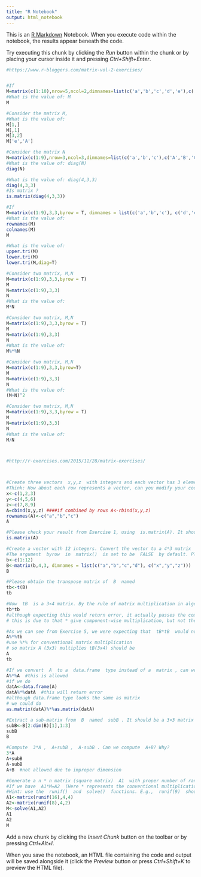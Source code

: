 ```yaml
---
title: "R Notebook"
output: html_notebook
---
```


This is an [R Markdown](http://rmarkdown.rstudio.com) Notebook. When you execute code within the notebook, the results appear beneath the code. 

Try executing this chunk by clicking the *Run* button within the chunk or by placing your cursor inside it and pressing *Ctrl+Shift+Enter*. 

```r
#https://www.r-bloggers.com/matrix-vol-2-exercises/


#If
M=matrix(c(1:10),nrow=5,ncol=2,dimnames=list(c('a','b','c','d','e'),c('A','B')))
#What is the value of: M
M

#Consider the matrix M,
#What is the value of:
M[1,]
M[,1]
M[3,2]
M['e','A']

#Consider the matrix N
N=matrix(c(1:9),nrow=3,ncol=3,dimnames=list(c('a','b','c'),c('A','B','C')))
#What is the value of: diag(N)
diag(N)

#What is the value of: diag(4,3,3)
diag(4,3,3)
#Is matrix ?
is.matrix(diag(4,3,3))

#If
M=matrix(c(1:9),3,3,byrow = T, dimnames = list(c('a','b','c'), c('d','e','f')))
#What is the value of:
rownames(M)
colnames(M)
M

#What is the value of:
upper.tri(M)
lower.tri(M)
lower.tri(M,diag=T)

#Consider two matrix, M,N
M=matrix(c(1:9),3,3,byrow = T)
M
N=matrix(c(1:9),3,3)
N
#What is the value of:
M*N

#Consider two matrix, M,N
M=matrix(c(1:9),3,3,byrow = T)
M
N=matrix(c(1:9),3,3)
N
#What is the value of:
M%*%N

#Consider two matrix, M,N
M=matrix(c(1:9),3,3,byrow=T)
M
N=matrix(c(1:9),3,3)
N
#What is the value of:
(M+N)^2

#Consider two matrix, M,N
M=matrix(c(1:9),3,3,byrow = T)
M
N=matrix(c(1:9),3,3)
N
#What is the value of:
M/N



#http://r-exercises.com/2015/11/28/matrix-exercises/



#Create three vectors  x,y,z  with integers and each vector has 3 elements. Combine the three vectors to become a 3×3 matrix  A  where each column represents a vector. Change the row names to  a,b,c.
#Think: How about each row represents a vector, can you modify your code to implement it?
x<-c(1,2,3)
y<-c(4,5,6)
z<-c(7,8,9)
A=cbind(x,y,z) ####if combined by rows A<-rbind(x,y,z)
rownames(A)<-c("a","b","c")
A

#Please check your result from Exercise 1, using  is.matrix(A). It should return  TRUE, if your answer is correct. Otherwise, please correct your answer. Hint: Note that  is.matrix()  will return  FALSE  on a non-matrix type of input. Eg: a vector and so on.
is.matrix(A)

#Create a vector with 12 integers. Convert the vector to a 4*3 matrix  B  using  matrix(). Please change the column names to  x, y, z  and row names to  a, b, c, d.
#The argument  byrow  in  matrix()  is set to be  FALSE  by default. Please change it to  TRUE  and print  B  to see the differences.
b<-c(1:12)
B<-matrix(b,4,3, dimnames = list(c("a","b","c","d"), c("x","y","z")))
B

#Please obtain the transpose matrix of  B  named 
tb<-t(B)
tb

#Now  tB  is a 3×4 matrix. By the rule of matrix multiplication in algebra, can we perform  tB*tB  in R language? (Is a 3×4 matrix multiplied by a 3×4 allowed?) What result would we get?
tb*tb
#although expecting this would return error, it actually passes the computation
# this is due to that * give component-wise multiplication, but not the real matrix #multiplication defined by algebra rules

#As we can see from Exercise 5, we were expecting that  tB*tB  would not be allowed because it disobeys the algebra rules. But it actually went through the computation in R. However, as we check the output result , we notice the multiplication with a single  *  operator is performing the componentwise multiplication. It is not the conventional matrix multiplication. How to perform the conventional matrix multiplication in R? Can you compute matrix  A  multiplies  tB ?
A%*%tb
#use %*% for conventional matrix multiplication
# so matrix A (3x3) multiplies tB(3x4) should be
A
tb

#If we convert  A  to a  data.frame  type instead of a  matrix , can we still compute a conventional matrix multiplication for matrix  A  multiplies matrix  A ? Is there any way we could still perform the matrix multiplication for two  data.frame  type variables? (Assuming proper dimension)
A%*%A  #this is allowed
#if we do
datA<-data.frame(A)
datA%*%datA  #this will return error
#although data.frame type looks the same as matrix 
# we could do
as.matrix(datA)%*%as.matrix(datA)

#Extract a sub-matrix from  B  named  subB . It should be a 3×3 matrix which includes the last three rows of matrix  B  and their corresponding columns.
subB<-B[2:dim(B)[1],1:3]
subB
B

#Compute  3*A ,  A+subB ,  A-subB . Can we compute  A+B? Why?
3*A
A+subB
A-subB
A+B  #not allowed due to improper dimension

#Generate a n * n matrix (square matrix)  A1  with proper number of random numbers, then generate another n * m matrix  A2.
#If we have  A1*M=A2  (Here * represents the conventional multiplication), please solve for  M.
#Hint: use the  runif()  and  solve()  functions. E.g.,  runif(9)  should give you 9 random numbers.
A1<-matrix(runif(16),4,4)
A2<-matrix(runif(8),4,2)
M<-solve(A1,A2)
A1
A2
M

```

Add a new chunk by clicking the *Insert Chunk* button on the toolbar or by pressing *Ctrl+Alt+I*.

When you save the notebook, an HTML file containing the code and output will be saved alongside it (click the *Preview* button or press *Ctrl+Shift+K* to preview the HTML file).
